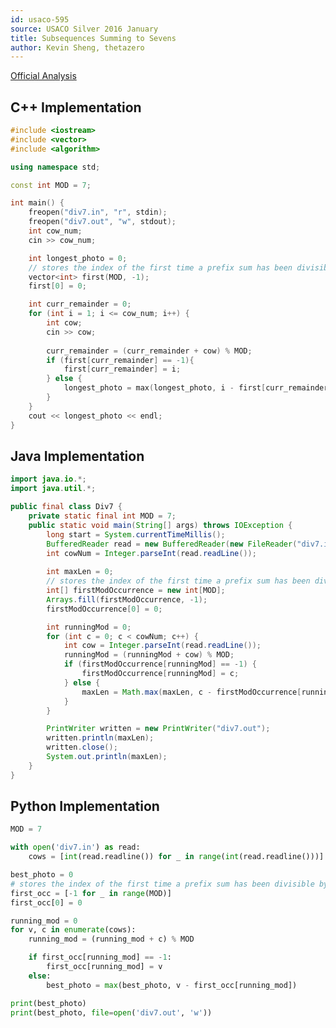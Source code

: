 ```yaml
---
id: usaco-595
source: USACO Silver 2016 January
title: Subsequences Summing to Sevens
author: Kevin Sheng, thetazero
---
```


[Official Analysis](http://www.usaco.org/current/data/sol_div7_silver_jan16.html)

<LanguageSection>

<CPPSection>

## C++ Implementation

```cpp
#include <iostream>
#include <vector>
#include <algorithm>

using namespace std;

const int MOD = 7;

int main() {
	freopen("div7.in", "r", stdin);
	freopen("div7.out", "w", stdout);
	int cow_num;
	cin >> cow_num;

	int longest_photo = 0;
	// stores the index of the first time a prefix sum has been divisible by 7
	vector<int> first(MOD, -1);
	first[0] = 0;

	int curr_remainder = 0;
	for (int i = 1; i <= cow_num; i++) {
		int cow;
		cin >> cow;
		
		curr_remainder = (curr_remainder + cow) % MOD;
		if (first[curr_remainder] == -1){
			first[curr_remainder] = i;
		} else {
			longest_photo = max(longest_photo, i - first[curr_remainder]);
		}
	}
	cout << longest_photo << endl;
}
```

</CPPSection>

<JavaSection>

## Java Implementation

```java
import java.io.*;
import java.util.*;

public final class Div7 {
	private static final int MOD = 7;
	public static void main(String[] args) throws IOException {
		long start = System.currentTimeMillis();
		BufferedReader read = new BufferedReader(new FileReader("div7.in"));
		int cowNum = Integer.parseInt(read.readLine());
		
		int maxLen = 0;
		// stores the index of the first time a prefix sum has been divisible by 7
		int[] firstModOccurrence = new int[MOD];
		Arrays.fill(firstModOccurrence, -1);
		firstModOccurrence[0] = 0;

		int runningMod = 0;
		for (int c = 0; c < cowNum; c++) {
			int cow = Integer.parseInt(read.readLine());
			runningMod = (runningMod + cow) % MOD;
			if (firstModOccurrence[runningMod] == -1) {
				firstModOccurrence[runningMod] = c;
			} else {
				maxLen = Math.max(maxLen, c - firstModOccurrence[runningMod]);
			}
		}

		PrintWriter written = new PrintWriter("div7.out");
		written.println(maxLen);
		written.close();
		System.out.println(maxLen);
	}
}
```

</JavaSection>

<PySection>

## Python Implementation

```py
MOD = 7

with open('div7.in') as read:
	cows = [int(read.readline()) for _ in range(int(read.readline()))]

best_photo = 0
# stores the index of the first time a prefix sum has been divisible by 7
first_occ = [-1 for _ in range(MOD)]
first_occ[0] = 0

running_mod = 0
for v, c in enumerate(cows):
	running_mod = (running_mod + c) % MOD

	if first_occ[running_mod] == -1:
		first_occ[running_mod] = v
	else:
		best_photo = max(best_photo, v - first_occ[running_mod])

print(best_photo)
print(best_photo, file=open('div7.out', 'w'))
```

</PySection>

</LanguageSection>
